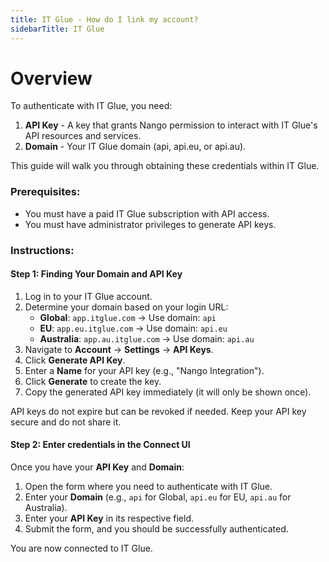 ```yaml
---
title: IT Glue - How do I link my account?
sidebarTitle: IT Glue
---
```


# Overview

To authenticate with IT Glue, you need:
1. **API Key** - A key that grants Nango permission to interact with IT Glue's API resources and services.
2. **Domain** - Your IT Glue domain (api, api.eu, or api.au).

This guide will walk you through obtaining these credentials within IT Glue.

### Prerequisites:

- You must have a paid IT Glue subscription with API access.
- You must have administrator privileges to generate API keys.

### Instructions:

#### Step 1: Finding Your Domain and API Key

1. Log in to your IT Glue account.
2. Determine your domain based on your login URL:
   - **Global**: `app.itglue.com` → Use domain: `api`
   - **EU**: `app.eu.itglue.com` → Use domain: `api.eu`  
   - **Australia**: `app.au.itglue.com` → Use domain: `api.au`
3. Navigate to **Account** → **Settings** → **API Keys**.
4. Click **Generate API Key**.
5. Enter a **Name** for your API key (e.g., "Nango Integration").
6. Click **Generate** to create the key.
7. Copy the generated API key immediately (it will only be shown once).

<Note>API keys do not expire but can be revoked if needed. Keep your API key secure and do not share it.</Note>

#### Step 2: Enter credentials in the Connect UI

Once you have your **API Key** and **Domain**:
1. Open the form where you need to authenticate with IT Glue.
2. Enter your **Domain** (e.g., `api` for Global, `api.eu` for EU, `api.au` for Australia).
3. Enter your **API Key** in its respective field.
4. Submit the form, and you should be successfully authenticated.

You are now connected to IT Glue.